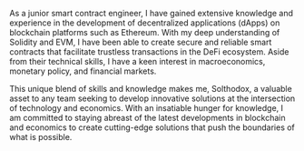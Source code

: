 As a junior smart contract engineer, I have gained extensive knowledge and
experience in the development of decentralized applications (dApps) on
blockchain platforms such as Ethereum. With my deep understanding of Solidity
and EVM, I have been able to create secure and reliable smart contracts that
facilitate trustless transactions in the DeFi ecosystem. Aside from their
technical skills, I have a keen interest in macroeconomics, monetary policy, and
financial markets.

This unique blend of skills and knowledge makes me, Solthodox, a valuable asset
to any team seeking to develop innovative solutions at the intersection of
technology and economics. With an insatiable hunger for knowledge, I am
committed to staying abreast of the latest developments in blockchain and
economics to create cutting-edge solutions that push the boundaries of what is
possible.

